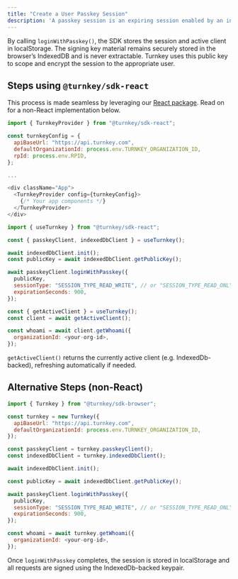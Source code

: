 ```yaml
---
title: "Create a User Passkey Session"
description: 'A passkey session is an expiring session enabled by an initial passkey authentication. You could think of this as a "lightning mode" of sorts: creating a passkey session allows users to authenticate subsequent requests touch-free. Under the hood, this is powered by our [indexedDbStamper](/sdks/advanced/indexed-db-stamper). These sessions are enabled by creating a short-lived embedded API key in the browser, stored in localStorage, and cryptographically scoped to a public key generated by IndexedDB.'
---
```


By calling `loginWithPasskey()`, the SDK stores the session and active client in localStorage. The signing key material remains securely stored in the browser’s IndexedDB and is never extractable. Turnkey uses this public key to scope and encrypt the session to the appropriate user.

## Steps using `@turnkey/sdk-react`

This process is made seamless by leveraging our [React package](/sdks/react). Read on for a non-React implementation below.

<Steps>
<Step title="Initialize the React Provider">

```js
import { TurnkeyProvider } from "@turnkey/sdk-react";

const turnkeyConfig = {
  apiBaseUrl: "https://api.turnkey.com",
  defaultOrganizationId: process.env.TURNKEY_ORGANIZATION_ID,
  rpId: process.env.RPID,
};

...

<div className="App">
  <TurnkeyProvider config={turnkeyConfig}>
    {/* Your app components */}
  </TurnkeyProvider>
</div>
```

</Step>

<Step title="Login with a Passkey and Create a Session">

```js
import { useTurnkey } from "@turnkey/sdk-react";

const { passkeyClient, indexedDbClient } = useTurnkey();

await indexedDbClient.init();
const publicKey = await indexedDbClient.getPublicKey();

await passkeyClient.loginWithPasskey({
  publicKey,
  sessionType: "SESSION_TYPE_READ_WRITE", // or "SESSION_TYPE_READ_ONLY"
  expirationSeconds: 900,
});
```

</Step>

<Step title="Use the session to make requests">

```js
const { getActiveClient } = useTurnkey();
const client = await getActiveClient();

const whoami = await client.getWhoami({
  organizationId: <your-org-id>,
});
```

`getActiveClient()` returns the currently active client (e.g. IndexedDb-backed), refreshing automatically if needed.

</Step>
</Steps>

## Alternative Steps (non-React)

<Steps>
<Step title="Initialize the Passkey and IndexedDB Clients">

```js
import { Turnkey } from "@turnkey/sdk-browser";

const turnkey = new Turnkey({
  apiBaseUrl: "https://api.turnkey.com",
  defaultOrganizationId: process.env.TURNKEY_ORGANIZATION_ID,
});

const passkeyClient = turnkey.passkeyClient();
const indexedDbClient = turnkey.indexedDbClient();

await indexedDbClient.init();
```

</Step>

<Step title="Login with a Passkey and Create a Session">

```js
const publicKey = await indexedDbClient.getPublicKey();

await passkeyClient.loginWithPasskey({
  publicKey,
  sessionType: "SESSION_TYPE_READ_WRITE", // or "SESSION_TYPE_READ_ONLY"
  expirationSeconds: 900,
});
```

</Step>

<Step title="Use the session to make requests">

```js
const whoami = await turnkey.getWhoami({
  organizationId: <your-org-id>,
});
```

Once `loginWithPasskey` completes, the session is stored in localStorage and all requests are signed using the IndexedDb-backed keypair.

</Step>
</Steps>
